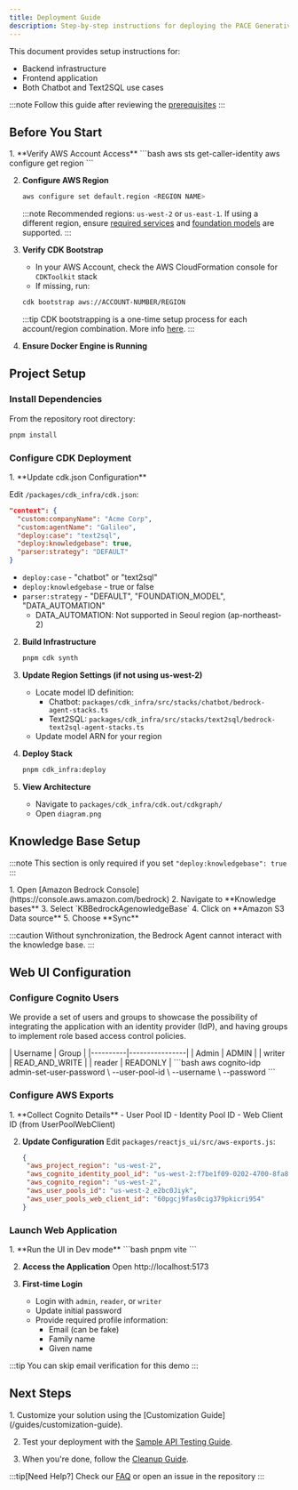 ```yaml
---
title: Deployment Guide
description: Step-by-step instructions for deploying the PACE Generative AI Developer Workshop
---
```



This document provides setup instructions for:
- Backend infrastructure
- Frontend application 
- Both Chatbot and Text2SQL use cases


:::note
Follow this guide after reviewing the [prerequisites](/intro/getting-started#prerequisites)
:::

## Before You Start

<Steps>
1. **Verify AWS Account Access**
   ```bash
   aws sts get-caller-identity
   aws configure get region
   ```

2. **Configure AWS Region**
   ```bash
   aws configure set default.region <REGION NAME>
   ```
   :::note
   Recommended regions: `us-west-2` or `us-east-1`. If using a different region, ensure [required services](/applications/cdk-infra-guide) and [foundation models](/intro/getting-started/#required-aws-setup) are supported.
   :::

3. **Verify CDK Bootstrap**
   - In your AWS Account, check the AWS CloudFormation console for `CDKToolkit` stack
   - If missing, run:
   ```bash
   cdk bootstrap aws://ACCOUNT-NUMBER/REGION
   ```
   :::tip
   CDK bootstrapping is a one-time setup process for each account/region combination. More info [here](https://docs.aws.amazon.com/cdk/v2/guide/bootstrapping.html).
   :::

4. **Ensure Docker Engine is Running**
</Steps>

## Project Setup

### Install Dependencies

From the repository root directory:
```bash
pnpm install
```

### Configure CDK Deployment

<Steps>
1. **Update cdk.json Configuration**
   
   Edit `/packages/cdk_infra/cdk.json`:
   ```json
   "context": {
     "custom:companyName": "Acme Corp",
     "custom:agentName": "Galileo",
     "deploy:case": "text2sql",
     "deploy:knowledgebase": true,
     "parser:strategy": "DEFAULT"
   }
   ```

   - `deploy:case` - "chatbot" or "text2sql"
   - `deploy:knowledgebase` - true or false
   - `parser:strategy` - "DEFAULT", "FOUNDATION_MODEL", "DATA_AUTOMATION"
      - DATA_AUTOMATION: Not supported in Seoul region (ap-northeast-2)

2. **Build Infrastructure**
   ```bash
   pnpm cdk synth
   ```

3. **Update Region Settings (if not using us-west-2)**
   - Locate model ID definition:
     - Chatbot: `packages/cdk_infra/src/stacks/chatbot/bedrock-agent-stacks.ts`
     - Text2SQL: `packages/cdk_infra/src/stacks/text2sql/bedrock-text2sql-agent-stacks.ts`
   - Update model ARN for your region

4. **Deploy Stack**
   ```bash
   pnpm cdk_infra:deploy
   ```

5. **View Architecture**
   - Navigate to `packages/cdk_infra/cdk.out/cdkgraph/`
   - Open `diagram.png`
</Steps>

## Knowledge Base Setup

:::note
This section is only required if you set `"deploy:knowledgebase": true`
:::

<Steps>
1. Open [Amazon Bedrock Console](https://console.aws.amazon.com/bedrock)
2. Navigate to **Knowledge bases**
3. Select `KBBedrockAgenowledgeBase`
4. Click on **Amazon S3 Data source**
5. Choose **Sync**
</Steps>

:::caution
Without synchronization, the Bedrock Agent cannot interact with the knowledge base.
:::

## Web UI Configuration

### Configure Cognito Users

We provide a set of users and groups to showcase the possibility of integrating the application with an identity provider (IdP), and having groups to implement role based access control policies.

<Tabs>
  <TabItem label="Default Users">
    | Username | Group          |
    |----------|----------------|
    | Admin    | ADMIN          |
    | writer   | READ_AND_WRITE |
    | reader   | READONLY       |
  </TabItem>
  
  <TabItem label="Set Passwords">
    ```bash
    aws cognito-idp admin-set-user-password \
      --user-pool-id <User Pool Id> \
      --username <USERNAME> \
      --password <PASSWORD>
    ```
  </TabItem>
</Tabs>

### Configure AWS Exports

<Steps>
1. **Collect Cognito Details**
   - User Pool ID
   - Identity Pool ID
   - Web Client ID (from UserPoolWebClient)

2. **Update Configuration**
   Edit `packages/reactjs_ui/src/aws-exports.js`:
   ```json
   {
    "aws_project_region": "us-west-2",
    "aws_cognito_identity_pool_id": "us-west-2:f7be1f09-0202-4700-8fa8-55346a2ec4f5",
    "aws_cognito_region": "us-west-2",
    "aws_user_pools_id": "us-west-2_e2bc0Jiyk",
    "aws_user_pools_web_client_id": "60pgcj9fas0cig379pkicri954"
   }
   ```
</Steps>

### Launch Web Application

<Steps>
1. **Run the UI in Dev mode**
   ```bash
   pnpm vite
   ```

2. **Access the Application**
   Open http://localhost:5173

3. **First-time Login**
   - Login with `admin`, `reader`, or `writer`
   - Update initial password
   - Provide required profile information:
     - Email (can be fake)
     - Family name
     - Given name
</Steps>

:::tip
You can skip email verification for this demo
:::

## Next Steps

<Steps>
1. Customize your solution using the [Customization Guide](/guides/customization-guide).

2. Test your deployment with the [Sample API Testing Guide](/guides/api-testing-guide).

3. When you're done, follow the [Cleanup Guide](/guides/cleanup-guide).
</Steps>

:::tip[Need Help?]
Check our [FAQ](/faq/faq) or open an issue in the repository
:::